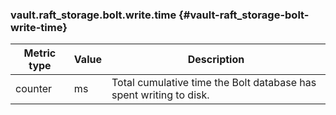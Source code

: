 ### vault.raft_storage.bolt.write.time {#vault-raft_storage-bolt-write-time}

Metric type | Value | Description
----------- | ----- | -----------
counter     | ms    | Total cumulative time the Bolt database has spent writing to disk.
